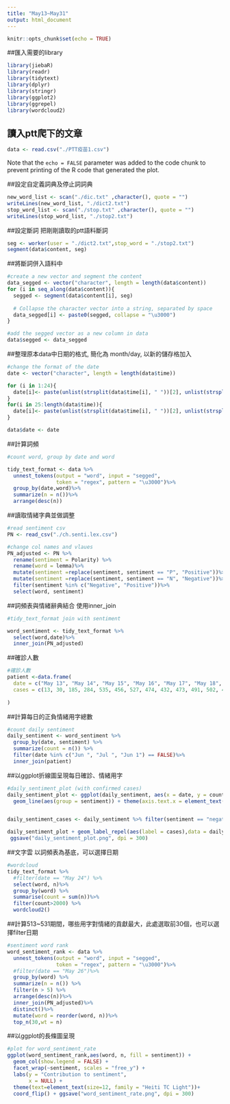 ```yaml
---
title: "May13~May31"
output: html_document
---
```


```r
knitr::opts_chunk$set(echo = TRUE)
```

##匯入需要的library

```r
library(jiebaR)
library(readr)
library(tidytext)
library(dplyr)
library(stringr)
library(ggplot2)
library(ggrepel)
library(wordcloud2)

```

## 讀入ptt爬下的文章

```r
data <- read.csv("./PTT疫苗1.csv")
```

Note that the `echo = FALSE` parameter was added to the code chunk to prevent printing of the R code that generated the plot.

##設定自定義詞典及停止詞詞典

```r
new_word_list <- scan("./dic.txt" ,character(), quote = "")
writeLines(new_word_list, "./dict2.txt")  
stop_word_list <- scan("./stop.txt" ,character(), quote = "")
writeLines(stop_word_list, "./stop2.txt")
```

##設定斷詞
把剛剛讀取的ptt語料斷詞
```r
seg <- worker(user = "./dict2.txt",stop_word = "./stop2.txt")
segment(data$content, seg)
```

##將斷詞併入語料中
```r
#create a new vector and segment the content
data_segged <- vector("character", length = length(data$content))
for (i in seq_along(data$content)){
  segged <- segment(data$content[i], seg)
  
  # Collapse the character vector into a string, separated by space
  data_segged[i] <- paste0(segged, collapse = "\u3000")
}

#add the segged vector as a new column in data
data$segged <- data_segged
```

##整理原本data中日期的格式, 簡化為 month/day, 以新的儲存格加入
```r
#change the format of the date
date <- vector("character", length = length(data$time))

for (i in 1:24){
  date[i]<- paste(unlist(strsplit(data$time[i], " "))[2], unlist(strsplit(data$time[i], " "))[4])
}
for(i in 25:length(data$time)){
  date[i]<- paste(unlist(strsplit(data$time[i], " "))[2], unlist(strsplit(data$time[i], " "))[3])
}

data$date <- date
```

##計算詞頻
```r
#count word, group by date and word

tidy_text_format <- data %>%
  unnest_tokens(output = "word", input = "segged",
                token = "regex", pattern = "\u3000")%>%
  group_by(date,word)%>%
  summarize(n = n())%>%
  arrange(desc(n))
```

##讀取情緒字典並做調整
```r
#read sentiment csv
PN <- read_csv("./ch.senti.lex.csv")

#change col names and vlaues
PN_adjusted <- PN %>% 
  rename(sentiment = Polarity) %>%
  rename(word = lemma)%>%
  mutate(sentiment =replace(sentiment, sentiment == "P", "Positive"))%>%
  mutate(sentiment =replace(sentiment, sentiment == "N", "Negative"))%>%
  filter(sentiment %in% c("Negative", "Positive"))%>%
  select(word, sentiment)
```

##詞頻表與情緒辭典結合
使用inner_join
```r
#tidy_text_format join with sentiment

word_sentiment <- tidy_text_format %>%
  select(word,date)%>%
  inner_join(PN_adjusted)

```

##確診人數
```r
#確診人數
patient <-data.frame(
  date = c("May 13", "May 14", "May 15", "May 16", "May 17", "May 18", "May 19", "May 20", "May 21", "May 22", "May 23", "May 24", "May 25", "May 26", "May 27", "May 28", "May 29", "May 30", "May 31"),
  cases = c(13, 30, 185, 284, 535, 456, 527, 474, 432, 473, 491, 502, 499, 532, 529, 415, 415, 425, 395)
  
)
```

##計算每日的正負情緒用字總數
```r
#count daily sentiment
daily_sentiment <- word_sentiment %>%
  group_by(date, sentiment) %>%
  summarize(count = n()) %>%
  filter(date %in% c("Jun ", "Jul ", "Jun 1") == FALSE)%>%
  inner_join(patient)
```

##以ggplot折線圖呈現每日確診、情緒用字
```r
#daily_sentiment_plot (with confirmed cases)
daily_sentiment_plot <- ggplot(daily_sentiment, aes(x = date, y = count, color = sentiment, label = cases)) +  geom_point() + 
  geom_line(aes(group = sentiment)) + theme(axis.text.x = element_text(angle=30, hjust=1, vjust=1))


daily_sentiment_cases <- daily_sentiment %>% filter(sentiment == "negative") 

daily_sentiment_plot + geom_label_repel(aes(label = cases),data = daily_sentiment_cases, min.segment.length = 0.5, box.padding = 0.5) +
 ggsave("daily_sentiment_plot.png", dpi = 300)

```

##文字雲
以詞頻表為基底，可以選擇日期
```r
#wordcloud
tidy_text_format %>%
  #filter(date == "May 24") %>%
  select(word, n)%>%
  group_by(word) %>% 
  summarise(count = sum(n))%>%
  filter(count>2000) %>%
  wordcloud2()
```

##計算513~531期間，哪些用字對情緒的貢獻最大，此處選取前30個，也可以選擇filter日期
```r
#sentiment word rank
word_sentiment_rank <- data %>%
  unnest_tokens(output = "word", input = "segged",
                token = "regex", pattern = "\u3000")%>%
  #filter(date == "May 26")%>%
  group_by(word) %>%
  summarize(n = n()) %>%
  filter(n > 5) %>%
  arrange(desc(n))%>%
  inner_join(PN_adjusted)%>%
  distinct()%>%
  mutate(word = reorder(word, n))%>%
  top_n(30,wt = n) 

```

##以ggplot的長條圖呈現
```r
#plot for word_sentiment_rate
ggplot(word_sentiment_rank,aes(word, n, fill = sentiment)) +
  geom_col(show.legend = FALSE) +
  facet_wrap(~sentiment, scales = "free_y") +
  labs(y = "Contribution to sentiment",
       x = NULL) +
  theme(text=element_text(size=12, family = "Heiti TC Light"))+
  coord_flip() + ggsave("word_sentiment_rate.png", dpi = 300)
```

